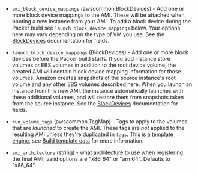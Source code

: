 <!-- Code generated from the comments of the Config struct in builder/amazon/ebssurrogate/builder.go; DO NOT EDIT MANUALLY -->

- `ami_block_device_mappings` (awscommon.BlockDevices) - Add one or more block device mappings to the AMI. These will be attached
  when booting a new instance from your AMI. To add a block device during
  the Packer build see `launch_block_device_mappings` below. Your options
  here may vary depending on the type of VM you use. See the
  [BlockDevices](#block-devices-configuration) documentation for fields.

- `launch_block_device_mappings` (BlockDevices) - Add one or more block devices before the Packer build starts. If you add
  instance store volumes or EBS volumes in addition to the root device
  volume, the created AMI will contain block device mapping information
  for those volumes. Amazon creates snapshots of the source instance's
  root volume and any other EBS volumes described here. When you launch an
  instance from this new AMI, the instance automatically launches with
  these additional volumes, and will restore them from snapshots taken
  from the source instance. See the
  [BlockDevices](#block-devices-configuration) documentation for fields.

- `run_volume_tags` (awscommon.TagMap) - Tags to apply to the volumes that are _launched_ to create the AMI.
  These tags are _not_ applied to the resulting AMI unless they're
  duplicated in `tags`. This is a [template
  engine](/docs/templates/engine), see [Build template
  data](#build-template-data) for more information.

- `ami_architecture` (string) - what architecture to use when registering the
  final AMI; valid options are "x86_64" or "arm64". Defaults to "x86_64".
